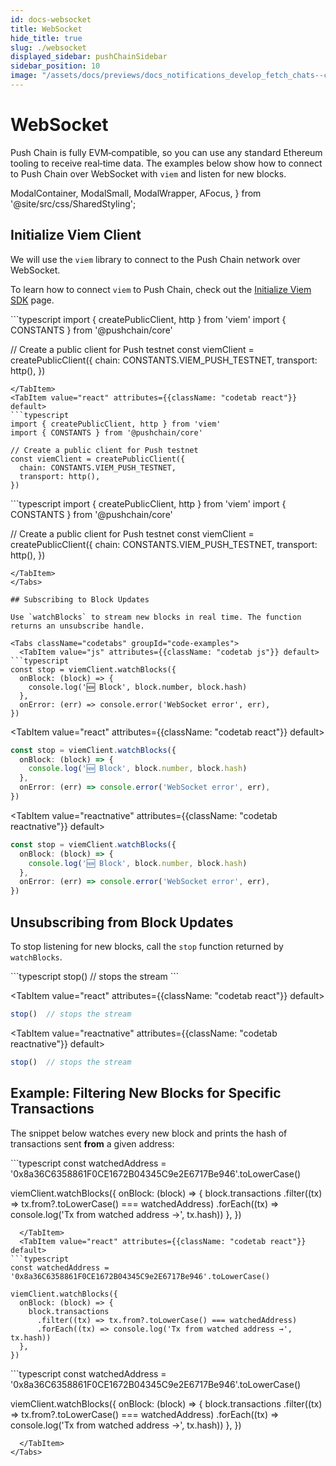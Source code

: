 ```yaml
---
id: docs-websocket
title: WebSocket
hide_title: true
slug: ./websocket
displayed_sidebar: pushChainSidebar
sidebar_position: 10
image: "/assets/docs/previews/docs_notifications_develop_fetch_chats--create_channel.png"
---
```


# WebSocket

Push Chain is fully EVM‑compatible, so you can use any standard Ethereum tooling to receive real‑time data. The examples below show how to connect to Push Chain over WebSocket with `viem` and listen for new blocks.

<head>
  <title>{`WebSocket | Push Chain | Push Documentation`}</title>
</head>

  ModalContainer,
  ModalSmall,
  ModalWrapper,
  AFocus,
} from '@site/src/css/SharedStyling';

## Initialize Viem Client

We will use the `viem` library to connect to the Push Chain network over WebSocket.

To learn how to connect `viem` to Push Chain, check out the [Initialize Viem SDK](../initialize-viem-chain) page.

<Tabs className="codetabs" groupId="code-examples">
  <TabItem value="js" attributes={{className: "codetab js"}} default>
```typescript
import { createPublicClient, http } from 'viem'
import { CONSTANTS } from '@pushchain/core'

// Create a public client for Push testnet
const viemClient = createPublicClient({
  chain: CONSTANTS.VIEM_PUSH_TESTNET,
  transport: http(),
})
```
</TabItem>
<TabItem value="react" attributes={{className: "codetab react"}} default>
```typescript
import { createPublicClient, http } from 'viem'
import { CONSTANTS } from '@pushchain/core'

// Create a public client for Push testnet
const viemClient = createPublicClient({
  chain: CONSTANTS.VIEM_PUSH_TESTNET,
  transport: http(),
})
```
</TabItem>
<TabItem value="reactnative" attributes={{className: "codetab reactnative"}} default>
```typescript
import { createPublicClient, http } from 'viem'
import { CONSTANTS } from '@pushchain/core'

// Create a public client for Push testnet
const viemClient = createPublicClient({
  chain: CONSTANTS.VIEM_PUSH_TESTNET,
  transport: http(),
})
```
</TabItem>
</Tabs>

## Subscribing to Block Updates

Use `watchBlocks` to stream new blocks in real time. The function returns an unsubscribe handle.

<Tabs className="codetabs" groupId="code-examples">
  <TabItem value="js" attributes={{className: "codetab js"}} default>
```typescript
const stop = viemClient.watchBlocks({
  onBlock: (block) => {
    console.log('🆕 Block', block.number, block.hash)
  },
  onError: (err) => console.error('WebSocket error', err),
})
```
  </TabItem>

  <TabItem value="react" attributes={{className: "codetab react"}} default>
```typescript
const stop = viemClient.watchBlocks({
  onBlock: (block) => {
    console.log('🆕 Block', block.number, block.hash)
  },
  onError: (err) => console.error('WebSocket error', err),
})
```
  </TabItem>

  <TabItem value="reactnative" attributes={{className: "codetab reactnative"}} default>
```typescript
const stop = viemClient.watchBlocks({
  onBlock: (block) => {
    console.log('🆕 Block', block.number, block.hash)
  },
  onError: (err) => console.error('WebSocket error', err),
})
```
  </TabItem>
</Tabs>

## Unsubscribing from Block Updates

To stop listening for new blocks, call the `stop` function returned by `watchBlocks`.

<Tabs className="codetabs" groupId="code-examples">
  <TabItem value="js" attributes={{className: "codetab js"}} default>
```typescript
stop()  // stops the stream
```
  </TabItem>

  <TabItem value="react" attributes={{className: "codetab react"}} default>
```typescript
stop()  // stops the stream
```
  </TabItem>

  <TabItem value="reactnative" attributes={{className: "codetab reactnative"}} default>
```typescript
stop()  // stops the stream
```
  </TabItem>
</Tabs>

## Example: Filtering New Blocks for Specific Transactions

The snippet below watches every new block and prints the hash of transactions sent **from** a given address:

<Tabs className="codetabs" groupId="code-examples">
  <TabItem value="js" attributes={{className: "codetab js"}} default>
```typescript
const watchedAddress = '0x8a36C6358861F0CE1672B04345C9e2E6717Be946'.toLowerCase()

viemClient.watchBlocks({
  onBlock: (block) => {
    block.transactions
      .filter((tx) => tx.from?.toLowerCase() === watchedAddress)
      .forEach((tx) => console.log('Tx from watched address →', tx.hash))
  },
})
```
  </TabItem>
  <TabItem value="react" attributes={{className: "codetab react"}} default>
```typescript
const watchedAddress = '0x8a36C6358861F0CE1672B04345C9e2E6717Be946'.toLowerCase()

viemClient.watchBlocks({
  onBlock: (block) => {
    block.transactions
      .filter((tx) => tx.from?.toLowerCase() === watchedAddress)
      .forEach((tx) => console.log('Tx from watched address →', tx.hash))
  },
})
```
  </TabItem>
  <TabItem value="reactnative" attributes={{className: "codetab reactnative"}} default>
```typescript
const watchedAddress = '0x8a36C6358861F0CE1672B04345C9e2E6717Be946'.toLowerCase()

viemClient.watchBlocks({
  onBlock: (block) => {
    block.transactions
      .filter((tx) => tx.from?.toLowerCase() === watchedAddress)
      .forEach((tx) => console.log('Tx from watched address →', tx.hash))
  },
})
```
  </TabItem>
</Tabs>